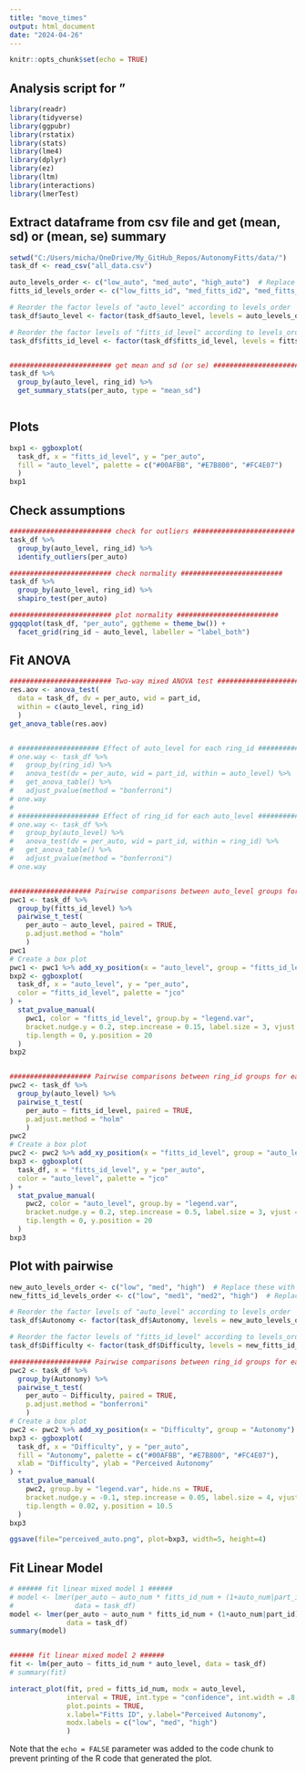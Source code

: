 ```yaml
---
title: "move_times"
output: html_document
date: "2024-04-26"
---
```


```r
knitr::opts_chunk$set(echo = TRUE)
```

## Analysis script for "

```r
library(readr)
library(tidyverse)
library(ggpubr)
library(rstatix)
library(stats)
library(lme4)
library(dplyr)
library(ez)
library(ltm)
library(interactions)
library(lmerTest)
```


## Extract dataframe from csv file and get (mean, sd) or (mean, se) summary

```r

setwd("C:/Users/micha/OneDrive/My_GitHub_Repos/AutonomyFitts/data/")
task_df <- read_csv("all_data.csv")

auto_levels_order <- c("low_auto", "med_auto", "high_auto")  # Replace these with your actual level names
fitts_id_levels_order <- c("low_fitts_id", "med_fitts_id2", "med_fitts_id1", "high_fitts_id")  # Replace these with your actual level names

# Reorder the factor levels of "auto_level" according to levels_order
task_df$auto_level <- factor(task_df$auto_level, levels = auto_levels_order)

# Reorder the factor levels of "fitts_id_level" according to levels_order
task_df$fitts_id_level <- factor(task_df$fitts_id_level, levels = fitts_id_levels_order)


######################### get mean and sd (or se) ######################### 
task_df %>%
  group_by(auto_level, ring_id) %>%
  get_summary_stats(per_auto, type = "mean_sd")



```

## Plots

```r

bxp1 <- ggboxplot(
  task_df, x = "fitts_id_level", y = "per_auto",
  fill = "auto_level", palette = c("#00AFBB", "#E7B800", "#FC4E07")
  )
bxp1


```


## Check assumptions

```r

######################### check for outliers ######################### 
task_df %>%
  group_by(auto_level, ring_id) %>%
  identify_outliers(per_auto)

######################### check normality ######################### 
task_df %>%
  group_by(auto_level, ring_id) %>%
  shapiro_test(per_auto)

######################### plot normality ######################### 
ggqqplot(task_df, "per_auto", ggtheme = theme_bw()) +
  facet_grid(ring_id ~ auto_level, labeller = "label_both")


```


## Fit ANOVA

```r

######################### Two-way mixed ANOVA test #########################  
res.aov <- anova_test(
  data = task_df, dv = per_auto, wid = part_id,
  within = c(auto_level, ring_id)
  )
get_anova_table(res.aov)


# #################### Effect of auto_level for each ring_id #################### 
# one.way <- task_df %>%
#   group_by(ring_id) %>%
#   anova_test(dv = per_auto, wid = part_id, within = auto_level) %>%
#   get_anova_table() %>%
#   adjust_pvalue(method = "bonferroni")
# one.way
# 
# #################### Effect of ring_id for each auto_level #################### 
# one.way <- task_df %>%
#   group_by(auto_level) %>%
#   anova_test(dv = per_auto, wid = part_id, within = ring_id) %>%
#   get_anova_table() %>%
#   adjust_pvalue(method = "bonferroni")
# one.way


#################### Pairwise comparisons between auto_level groups for each ring_id #################### 
pwc1 <- task_df %>%
  group_by(fitts_id_level) %>%
  pairwise_t_test(
    per_auto ~ auto_level, paired = TRUE,
    p.adjust.method = "holm"
    )
pwc1
# Create a box plot
pwc1 <- pwc1 %>% add_xy_position(x = "auto_level", group = "fitts_id_level")
bxp2 <- ggboxplot(
  task_df, x = "auto_level", y = "per_auto", 
  color = "fitts_id_level", palette = "jco"
) +
  stat_pvalue_manual(
    pwc1, color = "fitts_id_level", group.by = "legend.var",
    bracket.nudge.y = 0.2, step.increase = 0.15, label.size = 3, vjust = 0.1,
    tip.length = 0, y.position = 20
  )
bxp2


#################### Pairwise comparisons between ring_id groups for each auto_level #################### 
pwc2 <- task_df %>%
  group_by(auto_level) %>%
  pairwise_t_test(
    per_auto ~ fitts_id_level, paired = TRUE,
    p.adjust.method = "holm"
    )
pwc2
# Create a box plot
pwc2 <- pwc2 %>% add_xy_position(x = "fitts_id_level", group = "auto_level")
bxp3 <- ggboxplot(
  task_df, x = "fitts_id_level", y = "per_auto", 
  color = "auto_level", palette = "jco"
) +
  stat_pvalue_manual(
    pwc2, color = "auto_level", group.by = "legend.var",
    bracket.nudge.y = 0.2, step.increase = 0.5, label.size = 3, vjust = 0.1,
    tip.length = 0, y.position = 20
  )
bxp3


```


## Plot with pairwise

```r

new_auto_levels_order <- c("low", "med", "high")  # Replace these with your actual level names
new_fitts_id_levels_order <- c("low", "med1", "med2", "high")  # Replace these with your actual level names

# Reorder the factor levels of "auto_level" according to levels_order
task_df$Autonomy <- factor(task_df$Autonomy, levels = new_auto_levels_order)

# Reorder the factor levels of "fitts_id_level" according to levels_order
task_df$Difficulty <- factor(task_df$Difficulty, levels = new_fitts_id_levels_order)

#################### Pairwise comparisons between ring_id groups for each auto_level #################### 
pwc2 <- task_df %>%
  group_by(Autonomy) %>%
  pairwise_t_test(
    per_auto ~ Difficulty, paired = TRUE,
    p.adjust.method = "bonferroni"
    )
# Create a box plot
pwc2 <- pwc2 %>% add_xy_position(x = "Difficulty", group = "Autonomy")
bxp3 <- ggboxplot(
  task_df, x = "Difficulty", y = "per_auto", 
  fill = "Autonomy", palette = c("#00AFBB", "#E7B800", "#FC4E07"),
  xlab = "Difficulty", ylab = "Perceived Autonomy"
) +
  stat_pvalue_manual(
    pwc2, group.by = "legend.var", hide.ns = TRUE,
    bracket.nudge.y = -0.1, step.increase = 0.05, label.size = 4, vjust = 0.6,
    tip.length = 0.02, y.position = 10.5
  )
bxp3

ggsave(file="perceived_auto.png", plot=bxp3, width=5, height=4)


```



## Fit Linear Model

```r

# ###### fit linear mixed model 1 ######
# model <- lmer(per_auto ~ auto_num * fitts_id_num + (1+auto_num|part_id) + (1+fitts_id_num|part_id) + (1|part_id) + (1|trust_tech) + (1|video_game) + (1|music_instrument),
#               data = task_df)
model <- lmer(per_auto ~ auto_num * fitts_id_num + (1+auto_num|part_id) + (1+fitts_id_num|part_id) + (1|part_id),
              data = task_df)
summary(model)


###### fit linear mixed model 2 ######
fit <- lm(per_auto ~ fitts_id_num * auto_level, data = task_df)
# summary(fit)

interact_plot(fit, pred = fitts_id_num, modx = auto_level, 
              interval = TRUE, int.type = "confidence", int.width = .8,
              plot.points = TRUE,
              x.label="Fitts ID", y.label="Perceived Autonomy", 
              modx.labels = c("low", "med", "high")
              )


```



Note that the `echo = FALSE` parameter was added to the code chunk to prevent printing of the R code that generated the plot.
